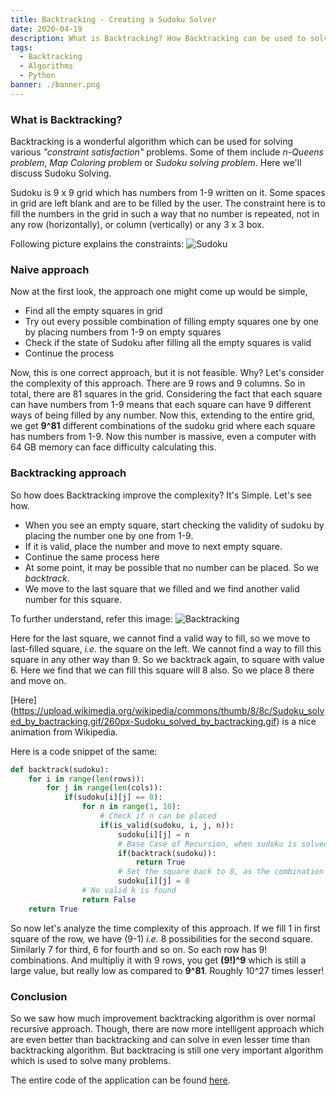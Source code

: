 ```yaml
---
title: Backtracking - Creating a Sudoku Solver
date: 2020-04-19
description: What is Backtracking? How Backtracking can be used to solve various "constraint satisfaction" problems
tags:
  - Backtracking
  - Algorithms
  - Python
banner: ./banner.png
---
```

### What is Backtracking?
Backtracking is a wonderful algorithm which can be used for solving various *"constraint satisfaction"* problems. Some of them include *n-Queens problem*, *Map Coloring problem* or *Sudoku solving problem*. Here we'll discuss Sudoku Solving.

Sudoku is 9 x 9 grid which has numbers from 1-9 written on it. Some spaces in grid are left blank and are to be filled by the user. The constraint here is to fill the numbers in the grid in such a way that no number is repeated, not in any row (horizontally), or column (vertically) or any 3 x 3 box.

Following picture explains the constraints:
![Sudoku](./sudoku.png)

### Naive approach
Now at the first look, the approach one might come up would be simple,

 - Find all the empty squares in grid
 - Try out every possible combination of filling empty squares one by one by placing numbers from 1-9 on empty squares
 - Check if the state of Sudoku after filling all the empty squares is valid
 - Continue the process

Now, this is one correct approach, but it is not feasible. Why? Let's consider the complexity of this approach.
There are 9 rows and 9 columns. So in total, there are 81 squares in the grid. Considering the fact that each square can have numbers from 1-9 means that each square can have 9 different ways of being filled by any number.
Now this, extending to the entire grid, we get **9^81** different combinations of the sudoku grid where each square has numbers from 1-9.
Now this number is massive, even a computer with 64 GB memory can face difficulty calculating this.

### Backtracking approach
So how does Backtracking improve the complexity? It's Simple. Let's see how.

 - When you see an empty square, start checking the validity of sudoku by placing the number one by one from 1-9.
 - If it is valid, place the number and move to next empty square.
 - Continue the same process here
 - At some point, it may be possible that no number can be placed. So we *backtrack*.
 - We move to the last square that we filled and we find another valid number for this square.

To further understand, refer this image:
![Backtracking](./sudoku_backtrack.png)

Here for the last square, we cannot find a valid way to fill, so we move to last-filled square, *i.e.* the square on the left. We cannot find a way to fill this square in any other way than 9. So we backtrack again, to square with value 6. Here we find that we can fill this square will 8 also. So we place 8 there and move on.

[Here] (https://upload.wikimedia.org/wikipedia/commons/thumb/8/8c/Sudoku_solved_by_bactracking.gif/260px-Sudoku_solved_by_bactracking.gif) is a nice animation from Wikipedia.

Here is a code snippet of the same:
```python:title=solve.py {13}
def backtrack(sudoku):
    for i in range(len(rows)):
        for j in range(len(cols)):
            if(sudoku[i][j] == 0):
                for n in range(1, 10):
                    # Check if n can be placed
                    if(is_valid(sudoku, i, j, n)):
                        sudoku[i][j] = n
                        # Base Case of Recursion, when sudoku is solved and no empty space
                        if(backtrack(sudoku)):
                            return True
                        # Set the square back to 0, as the combination is not valid
                        sudoku[i][j] = 0
                # No valid k is found
                return False
    return True
```
So now let's analyze the time complexity of this approach.
If we fill 1 in first square of the row, we have (9-1) *i.e.* 8 possibilities for the second square. Similarly 7 for third, 6 for fourth and so on. So each row has 9! combinations. And multipliy it with 9 rows, you get **(9!)^9** which is still a large value, but really low as compared to **9^81**. Roughly 10^27 times lesser!

### Conclusion
So we saw how much improvement backtracking algorithm is over normal recursive approach. Though, there are now more intelligent approach which are even better than backtracking and can solve in even lesser time than backtracking algorithm. But backtracing is still one very important algorithm which is used to solve many problems.

The entire code of the application can be found [here](https://github.com/inflame07/sudoku-solver).